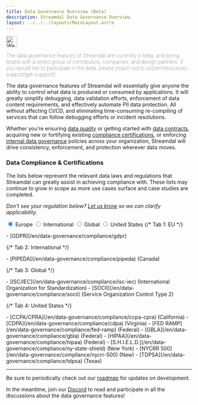 ```yaml
---
title: Data Governance Overview (Beta)
description: Streamdal Data Governance Overview
layout: ../../../layouts/MainLayout.astro
---
```



<Notification type="warning">
  <img src={warning} alt="Warning" width="30px" height="30px" />
  <p style="font-weight: lighter;">The data governance features of Streamdal 
  are currently in beta, and being tested with a select group of contributors, 
  companies, and design partners. If you would like to participate in the beta, 
  please 
  [reach out to us](/en/resources-support/get-support/).</p>
</Notification>

The data governance features of Streamdal will essentially give anyone the 
ability to control what data is produced or consumed by applications. It will 
greatly simplify debugging, data validation efforts, enforcement of data 
content requirements, and effectively automate PII data protection. All without 
affecting CI/CD, and eliminating time-consuming re-compiling of services that 
can follow debugging efforts or incident resolutions.

Whether you’re ensuring [data quality](/en/data-governance/data-quality) 
or getting started with [data contracts](/en/data-governance/data-quality), 
acquiring new or fortifying existing 
[compliance certifications](/en/data-governance/overview/#data-compliance--certifications), 
or enforcing [internal data governance](/en/data-governance/data-quality#internal-data-governance) 
policies across your organization, Streamdal will drive consistency, 
enforcement, and protection wherever data moves. 

### Data Compliance & Certifications

The lists below represent the relevant data laws and regulations that Streamdal 
can greatly assist in achieving compliance with. These lists may continue to 
grow in scope as more use cases surface and case studies are completed.

_Don't see your regulation below? 
[Let us know](/en/resources-support/get-support/) so we can clarify 
applicability._

<div class="pc-tabx w-full max-w-2xl m-0">
  <input checked id="tab1" type="radio" name="pct" class="hidden peer/tab1" />
  <label
    for="tab1"
    class="font-medium text-sm leading-7 float-left py-4 px-6 border-b-2 border-purple-divider mb--4 text-white peer-checked/tab1:border-b-4 peer-checked/tab1:border-purple-bright peer-checked/tab1:font-bold"
  >
    Europe
  </label>
  <input id="tab2" type="radio" name="pct" class="hidden peer/tab2" />
  <label
    for="tab2"
    class="font-medium text-sm leading-7 float-left py-4 px-6 border-b-2 border-purple-divider mb--4 text-white peer-checked/tab2:border-b-4 peer-checked/tab2:border-purple-bright peer-checked/tab2:font-bold"
  >
    International
  </label>
  <input id="tab3" type="radio" name="pct" class="hidden peer/tab3" />
  <label
    for="tab3"
    class="font-medium text-sm leading-7 float-left py-4 px-6 border-b-2 border-purple-divider mb--4 text-white peer-checked/tab3:border-b-4 peer-checked/tab3:border-purple-bright peer-checked/tab3:font-bold"
  >
    Global
  </label>
  <input id="tab4" type="radio" name="pct" class="hidden peer/tab4" />
  <label
    for="tab4"
    class="font-medium text-sm leading-7 float-left py-4 px-6 border-b-2 border-purple-divider mb--4 text-white peer-checked/tab4:border-b-4 peer-checked/tab4:border-purple-bright peer-checked/tab4:font-bold"
  >
    United States
  </label>
{/* Tab 1: EU */}
  <div class="hidden peer-checked/tab1:block clear-both p-5 w-full">
<p>
- [GDPR](/en/data-governance/compliance/gdpr)
</p>
  </div>
{/* Tab 2: International */}
  <div class="hidden peer-checked/tab2:block clear-both p-5 w-full">
<p>
- [PIPEDA](/en/data-governance/compliance/pipeda) (Canada)
</p>
  </div>
{/* Tab 3: Global */}
  <div class="hidden peer-checked/tab3:block clear-both p-5 w-full">
<p>
- [ISC/IEC](/en/data-governance/compliance/isc-iec) 
  (International Organization for Standardization)
- [SOCII](/en/data-governance/compliance/socii) 
  (Service Organization Control Type 2)
</p>
  </div>
{/* Tab 4: United States */}
    <div class="hidden peer-checked/tab4:block clear-both p-5 w-full">
<p>
- [CCPA/CPRA](/en/data-governance/compliance/ccpa-cpra) (California)
- [CDPA](/en/data-governance/compliance/cdpa) (Virginia)
- [FED RAMP](/en/data-governance/compliance/fed-ramp) (Federal)
- [GBLA](/en/data-governance/compliance/gbla) (Federal)
- [HIPAA](/en/data-governance/compliance/hipaa) (Federal)
- [S.H.I.E.L.D.](/en/data-governance/compliance/ny-state-shield) (New York)
- [NYCRR 500](/en/data-governance/compliance/nycrr-500) (New)
- [TDPSA](/en/data-governance/compliance/tdpsa) (Texas)
</p>
  </div>
</div>

---

Be sure to periodically check out our 
[roadmap](/en/resources-support/roadmap) for updates on 
development.

In the meantime, join our [Discord](https://discord.gg/dDuzmS58sb) to read and 
participate in all the discussions about the data governance features!